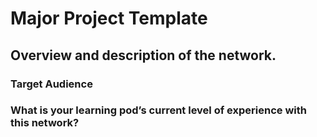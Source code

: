 # Major Project Template

## Overview and description of the network.

### Target Audience

### What is your learning pod's current level of experience with this network?